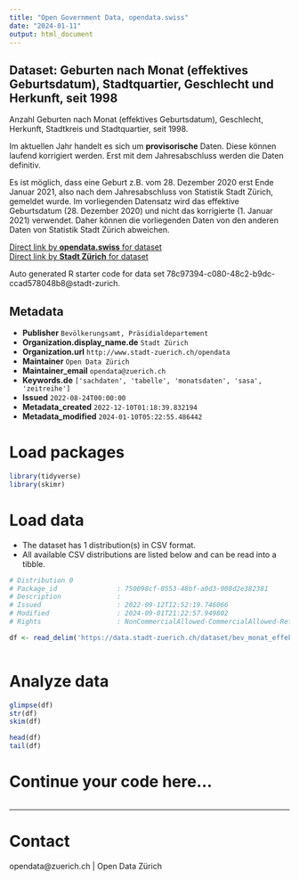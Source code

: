 ```yaml
---
title: "Open Government Data, opendata.swiss"
date: "2024-01-11"
output: html_document
---
```


## Dataset: Geburten nach Monat (effektives Geburtsdatum), Stadtquartier, Geschlecht und Herkunft, seit 1998


Anzahl Geburten nach Monat (effektives Geburtsdatum), Geschlecht, Herkunft, Stadtkreis und Stadtquartier, seit 1998.

Im aktuellen Jahr handelt es sich um **provisorische** Daten. Diese können laufend korrigiert werden. Erst mit dem Jahresabschluss werden die Daten definitiv.

Es ist möglich, dass eine Geburt z.B. vom 28. Dezember 2020 erst Ende Januar 2021, also nach dem Jahresabschluss von Statistik Stadt Zürich, gemeldet wurde. Im vorliegenden Datensatz wird das effektive Geburtsdatum (28. Dezember 2020) und nicht das korrigierte (1. Januar 2021) verwendet. Daher können die vorliegenden Daten von den anderen Daten von Statistik Stadt Zürich abweichen.
 


[Direct link by **opendata.swiss** for dataset](https://opendata.swiss/de/dataset/geburten-nach-monat-effektives-geburtsdatum-stadtquartier-geschlecht-und-herkunft-seit-19981)<br>
[Direct link by **Stadt Zürich** for dataset](https://data.stadt-zuerich.ch/dataset/bev_monat_effektiv_geburten_quartier_geschl_ag_herkunft_od4081)

Auto generated R starter code for data set 78c97394-c080-48c2-b9dc-ccad578048b8@stadt-zurich.

## Metadata

- **Publisher** `Bevölkerungsamt, Präsidialdepartement`
- **Organization.display_name.de** `Stadt Zürich`
- **Organization.url** `http://www.stadt-zuerich.ch/opendata`
- **Maintainer** `Open Data Zürich`
- **Maintainer_email** `opendata@zuerich.ch`
- **Keywords.de** `['sachdaten', 'tabelle', 'monatsdaten', 'sasa', 'zeitreihe']`
- **Issued** `2022-08-24T00:00:00`
- **Metadata_created** `2022-12-10T01:18:39.832194`
- **Metadata_modified** `2024-01-10T05:22:55.486442`


# Load packages

```r

library(tidyverse)
library(skimr)

```

# Load data

-   The dataset has 1 distribution(s) in CSV format.
-   All available CSV distributions are listed below and can be read into a tibble.

```r

# Distribution 0
# Package_id               : 750098cf-0553-48bf-a0d3-908d2e382381
# Description              : 
# Issued                   : 2022-09-12T12:52:19.746066
# Modified                 : 2024-09-01T21:22:57.949802
# Rights                   : NonCommercialAllowed-CommercialAllowed-ReferenceNotRequired

df <- read_delim('https://data.stadt-zuerich.ch/dataset/bev_monat_effektiv_geburten_quartier_geschl_ag_herkunft_od4081/download/BEV408OD4081.csv')



```

# Analyze data

```r

glimpse(df)
str(df)
skim(df)

head(df)
tail(df)

```

# Continue your code here...

```r

```

------------------------------------------------------------------------

# Contact

opendata@zuerich.ch | Open Data Zürich
